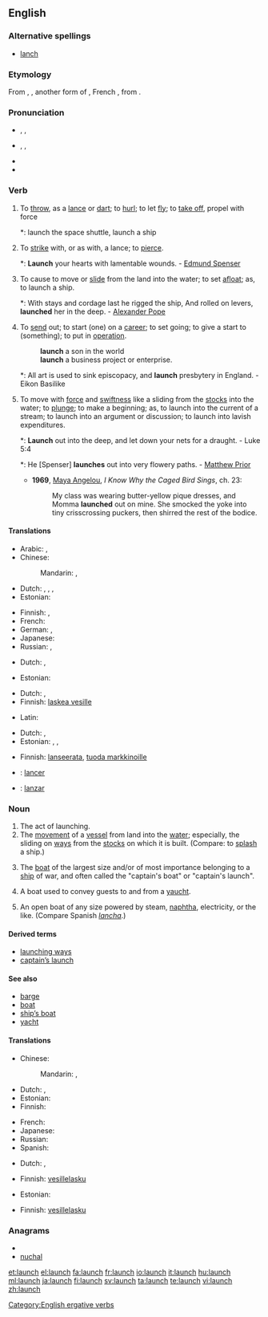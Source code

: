 ==English==

===Alternative spellings===
* [[lanch]]

===Etymology===
From {{etyl|ang}} {{term|launchen||to throw as a lance|lang=ang}}, {{etyl|fro}} {{term|lanchier|lang=fro}}, another form of {{term|lancier|lang=fro}}, French {{term|lancer|lang=fr}}, from {{term|lance|lang=fr}}.

===Pronunciation===
* {{a|UK}} {{enPR|lônch}}, {{IPA|/lɔːntʃ/}}, {{SAMPA|/lO:ntS/}}
* {{a|US}} {{enPR|lônch}}, {{IPA|/lɑntʃ/|/lɔntʃ/}}, {{SAMPA|/lAntS/|/lOntS/}}
* {{audio|en-us-launch.ogg|Audio (US)}}
* {{rhymes|ɔːntʃ}}

===Verb===
{{en-verb|launch|es}}

# {{transitive}} To [[throw]], as a [[lance]] or [[dart]]; to [[hurl]]; to let [[fly]]; to [[take off]], propel with force
#*: launch the space shuttle, launch a ship
# {{transitive|obsolete}} To [[strike]] with, or as with, a lance; to [[pierce]].
#*: {{rfdate}} '''Launch''' your hearts with lamentable wounds. - [[w:Edmund Spenser|Edmund Spenser]]
# {{transitive}} To cause to move or [[slide]] from the land into the water; to set [[afloat]]; as, to launch a ship.
#*: {{rfdate}} With stays and cordage last he rigged the ship, And rolled on levers, '''launched''' her in the deep. - [[w:Alexander Pope|Alexander Pope]]
# {{transitive}} To [[send]] out; to start (one) on a [[career]]; to set going; to give a start to (something); to put in [[operation]].
#: '''launch''' a son in the world
#: '''launch''' a business project or enterprise.
#*: {{rfdate}} All art is used to sink episcopacy, and '''launch''' presbytery in England. - Eikon Basilike
# {{intransitive|often with out}} To move with [[force]] and [[swiftness]] like a sliding from the [[stock]]s into the water; to [[plunge]]; to make a beginning; as, to launch into the current of a stream; to launch into an argument or discussion; to launch into lavish expenditures.
#*: {{rfdate}} '''Launch''' out into the deep, and let down your nets for a draught. - Luke 5:4
#*: {{rfdate}} He [Spenser] '''launches''' out into very flowery paths. - [[w:Matthew Prior|Matthew Prior]]
#* '''1969''', [[w:Maya Angelou|Maya Angelou]], ''I Know Why the Caged Bird Sings'', ch. 23:
#*: My class was wearing butter-yellow pique dresses, and Momma '''launched''' out on mine. She smocked the yoke into tiny crisscrossing puckers, then shirred the rest of the bodice.

{{rfex|transform these ‘as’ clauses to example sentences}}

====Translations====
{{trans-top|throw, hurl, let fly, propel with force}}
* Arabic: {{t|ar|أطلق|tr='áTlaqa}},  {{t|ar|قذف|tr=qádhafa}}
* Chinese:
*: Mandarin: {{t|cmn|發射|sc=Hani}}, {{t|cmn|发射|tr=fāshè|sc=Hani}}
* Dutch: {{t+|nl|werpen}}, {{t+|nl|gooien}}, {{t+|nl|smijten}}, {{t-|nl|lanceren}}
* Estonian: {{t-|et|heitma}}
{{trans-mid}}
* Finnish: {{t-|fi|laukaista}}, {{t+|fi|heittää}}
* French: {{t+|fr|lancer}}
* German: {{t|de|abschießen}},  {{t+|de|lancieren}}
* Japanese: {{t-|ja|発射|alt=発射する|tr=はっしゃする, hassha-surú}}
* Russian: {{t|ru|запускать|tr=zapuskát'}} {{impf}},  {{t|ru|запустить|tr=zapustít'}} {{pf}}
{{trans-bottom}}

{{trans-top|strike with, or as with, a lance; to pierce}}
* Dutch: {{t|nl|spietsen}}, {{t|nl|doorboren}}
{{trans-mid}}
* Estonian: {{t|et|sööstma}}
{{trans-bottom}}

{{trans-top|cause to move or slide from the land into the water}}
* Dutch: {{t-|nl|lanceren}}, {{t|nl|te water laten}}
* Finnish: [[laskea vesille]]
{{trans-mid}}
* Latin: {{t+|la|deduco|alt=dēdūcō}}
{{trans-bottom}}

{{trans-top|send out; start on a career; set going; give a start to; put in operation}}
* Dutch: {{t-|nl|lanceren}}, {{t+|nl|aanzetten}}
* Estonian: {{t|et|välja saatma}}, {{t|et|käivitama}}, {{t|et|alustama}}
{{trans-mid}}
* Finnish: [[lanseerata]], [[tuoda markkinoille]]
{{trans-bottom}}

{{checktrans-top}}
* {{ttbc|French}}: [[lancer]]
* {{ttbc|Spanish}}: [[lanzar]]
{{checktrans-bottom}}

===Noun===
{{en-noun|es}}

# The act of launching.
# The [[movement]] of a [[vessel]] from land into the [[water]]; especially, the sliding on [[ways]] from the [[stocks]] on which it is built. (Compare: to [[splash]] a ship.)
# {{context|nautical}} The [[boat]] of the largest size and/or of most importance belonging to a [[ship]] of war, and often called the "captain's boat" or "captain's launch".
# {{context|nautical}} A boat used to convey guests to and from a [[yaucht]]. 
# {{context|nautical}} An open boat of any size powered by steam, [[naphtha]], electricity, or the like. (Compare Spanish ''[[lancha]]''.)

====Derived terms====
* [[launching ways]]
* [[captain’s launch]]

====See also====
* [[barge]]
* [[boat]]
* [[ship’s boat]]
* [[yacht]]

====Translations====
{{trans-top|act of launching}}
* Chinese:
*: Mandarin: {{t|cmn|發射|sc=Hani}}, {{t|cmn|发射|tr=fāshè|sc=Hani}}
* Dutch: {{t+|nl|worp|m}},  {{t-|nl|lancering|f}}
* Estonian: {{t|et|heide}}
* Finnish: {{t-|fi|laukaisu}}
{{trans-mid}}
* French: {{t+|fr|lancement|m}}
* Japanese: {{t-|ja|発射|tr=はっしゃ, hassha}}
* Russian: {{t|ru|запуск|m|tr=zápusk}}
* Spanish: {{t-|es|lanzamiento|m}}
{{trans-bottom}}

{{trans-top|movement of a vessel from land into the water}}
* Dutch: {{t-|nl|lancering|f}}, {{t|nl|tewaterlating|f}}
{{trans-mid}}
* Finnish: [[vesillelasku]]
{{trans-bottom}}

{{trans-top|boat of the largest size belonging to a ship of war}}
* Estonian: {{t|et|kaater}}
{{trans-mid}}
* Finnish: [[vesillelasku]]
{{trans-bottom}}

===Anagrams===
* {{alphagram|achlnu}}
* [[nuchal#English|nuchal]]

[[Category:English ergative verbs]]

[[et:launch]]
[[el:launch]]
[[fa:launch]]
[[fr:launch]]
[[io:launch]]
[[it:launch]]
[[hu:launch]]
[[ml:launch]]
[[ja:launch]]
[[fi:launch]]
[[sv:launch]]
[[ta:launch]]
[[te:launch]]
[[vi:launch]]
[[zh:launch]]